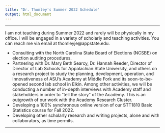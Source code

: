 ```yaml
---
title: "Dr. Thomley's Summer 2022 Schedule"
output: html_document
---
```


<hr>

I am not teaching during Summer 2022 and rarely will be physically in my office. I will be engaged in a variety of scholarly and teaching activities. You can reach me via email at thomleyje@appstate.edu.

* Consulting with the North Carolina State Board of Elections (NCSBE) on election auditing procedures.
* Partnering with Dr. Mary Beth Searcy, Dr. Hannah Reeder, Director of Director of Lab Schools for Appalachian State University, and others on a research project to study the planning, development, operation, and innovativeness of ASU's Academy at Middle Fork and its soon-to-be-opened second lab school in Elkin. Among other activities, we will be conducting a number of in-depth interviews with Academy staff and stakeholders in order to "tell the story" of the Academy. This is an outgrowth of our work with the Academy Research Cluster.
* Developing a 100% synchronous online version of our STT1810 Basic Statistics course for Fall 2022.
* Developing other scholarly research and writing projects, alone and with collaborators, as time permits.

<hr>
